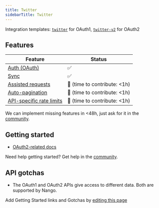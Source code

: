 ```yaml
---
title: Twitter
sidebarTitle: Twitter
---
```


Integration templates: [`twitter`](https://nango.dev/providers.yaml) for OAuth1, [`twitter-v2`](https://nango.dev/providers.yaml) for OAuth2

## Features

| Feature                                                 | Status                          |
| ------------------------------------------------------- | ------------------------------- |
| [Auth (OAuth)](/nango-auth)                             | ✅                              |
| [Sync](/nango-sync)                                     | ✅                              |
| [Assisted requests](/nango-sync/guides/direct-requests) | 🚫 (time to contribute: &lt;1h) |
| [Auto-pagination](/nango-sync/configuration)            | 🚫 (time to contribute: &lt;1h) |
| [API-specific rate limits](/nango-sync/configuration)   | 🚫 (time to contribute: &lt;1h) |

<Tip>We can implement missing features in &lt;48h, just ask for it in the [community](https://nango.dev/slack).</Tip>
## Getting started

-   [OAuth2-related docs](https://developer.twitter.com/en/docs/authentication/oauth-2-0/user-access-token)

<Tip>Need help getting started? Get help in the [community](https://nango.dev/slack).</Tip>

## API gotchas

-   The OAuth1 and OAuth2 APIs give access to different data. Both are supported by Nango.

<Note>Add Getting Started links and Gotchas by [editing this page](https://github.com/nangohq/nango/tree/master/docs-v2/integrations/all/twitter.mdx)</Note>
